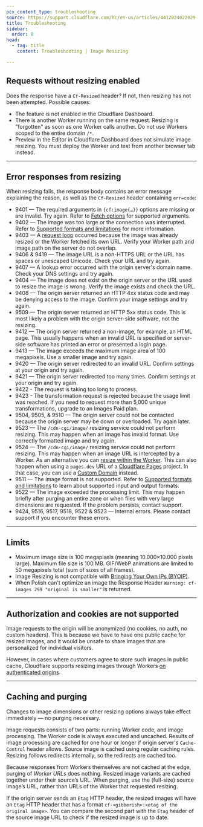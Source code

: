```yaml
---
pcx_content_type: troubleshooting
source: https://support.cloudflare.com/hc/en-us/articles/4412024022029-Troubleshoot-Image-Resizing-problems
title: Troubleshooting
sidebar:
  order: 8
head:
  - tag: title
    content: Troubleshooting | Image Resizing

---
```


## Requests without resizing enabled

Does the response have a `Cf-Resized` header? If not, then resizing has not been attempted. Possible causes:

* The feature is not enabled in the Cloudflare Dashboard.
* There is another Worker running on the same request. Resizing is "forgotten" as soon as one Worker calls another. Do not use Workers scoped to the entire domain `/*`.
* Preview in the Editor in Cloudflare Dashboard does not simulate image resizing. You must deploy the Worker and test from another browser tab instead.

***

## Error responses from resizing

When resizing fails, the response body contains an error message explaining the reason, as well as the `Cf-Resized` header containing `err=code`:

* 9401 — The required arguments in `{cf:image{…}}` options are missing or are invalid. Try again. Refer to [Fetch options](/images/transform-images/transform-via-workers/#fetch-options) for supported arguments.
* 9402 — The image was too large or the connection was interrupted. Refer to [Supported formats and limitations](/images/transform-images/) for more information.
* 9403 — A [request loop](/images/transform-images/transform-via-workers/#prevent-request-loops) occurred because the image was already resized or the Worker fetched its own URL. Verify your Worker path and image path on the server do not overlap.
* 9406 & 9419 — The image URL is a non-HTTPS URL or the URL has spaces or unescaped Unicode. Check your URL and try again.
* 9407 — A lookup error occurred with the origin server's domain name. Check your DNS settings and try again.
* 9404 — The image does not exist on the origin server or the URL used to resize the image is wrong. Verify the image exists and check the URL.
* 9408 — The origin server returned an HTTP 4xx status code and may be denying access to the image. Confirm your image settings and try again.
* 9509 — The origin server returned an HTTP 5xx status code. This is most likely a problem with the origin server-side software, not the resizing.
* 9412 — The origin server returned a non-image, for example, an HTML page. This usually happens when an invalid URL is specified or server-side software has printed an error or presented a login page.
* 9413 — The image exceeds the maximum image area of 100 megapixels. Use a smaller image and try again.
* 9420 — The origin server redirected to an invalid URL. Confirm settings at your origin and try again.
* 9421 — The origin server redirected too many times. Confirm settings at your origin and try again.
* 9422 - The request is taking too long to process.
* 9423 - The transformation request is rejected because the usage limit was reached. If you need to request more than 5,000 unique transformations, upgrade to an Images Paid plan.
* 9504, 9505, & 9510 — The origin server could not be contacted because the origin server may be down or overloaded. Try again later.
* 9523 — The `/cdn-cgi/image/` resizing service could not perform resizing. This may happen when an image has invalid format. Use correctly formatted image and try again.
* 9524 — The `/cdn-cgi/image/` resizing service could not perform resizing. This may happen when an image URL is intercepted by a Worker. As an alternative you can [resize within the Worker](/images/transform-images/transform-via-workers/). This can also happen when using a `pages.dev` URL of a [Cloudflare Pages](/pages/) project. In that case, you can use a [Custom Domain](/pages/configuration/custom-domains/) instead.
* 9511 — The image format is not supported. Refer to [Supported formats and limitations](/images/transform-images/) to learn about supported input and output formats.
* 9522 — The image exceeded the processing limit. This may happen briefly after purging an entire zone or when files with very large dimensions are requested. If the problem persists, contact support.
* 9424, 9516, 9517, 9518, 9522 & 9523 — Internal errors. Please contact support if you encounter these errors.

***

## Limits

* Maximum image size is 100 megapixels (meaning 10.000×10.000 pixels large). Maximum file size is 100 MB. GIF/WebP animations are limited to 50 megapixels total (sum of sizes of all frames).
* Image Resizing is not compatible with [Bringing Your Own IPs (BYOIP)](/byoip/).
* When Polish can't optimize an image the Response Header `Warning: cf-images 299 "original is smaller"` is returned.

***

## Authorization and cookies are not supported

Image requests to the origin will be anonymized (no cookies, no auth, no custom headers). This is because we have to have one public cache for resized images, and it would be unsafe to share images that are personalized for individual visitors.

However, in cases where customers agree to store such images in public cache, Cloudflare supports resizing images through Workers [on authenticated origins](/images/transform-images/transform-via-workers/).

***

## Caching and purging

Changes to image dimensions or other resizing options always take effect immediately — no purging necessary.

Image requests consists of two parts: running Worker code, and image processing. The Worker code is always executed and uncached. Results of image processing are cached for one hour or longer if origin server's `Cache-Control` header allows. Source image is cached using regular caching rules. Resizing follows redirects internally, so the redirects are cached too.

Because responses from Workers themselves are not cached at the edge, purging of *Worker URLs* does nothing. Resized image variants are cached together under their source’s URL. When purging, use the (full-size) source image’s URL, rather than URLs of the Worker that requested resizing.

If the origin server sends an `Etag` HTTP header, the resized images will have an `Etag` HTTP header that has a format `cf-<gibberish>:<etag of the original image>`. You can compare the second part with the `Etag` header of the source image URL to check if the resized image is up to date.
